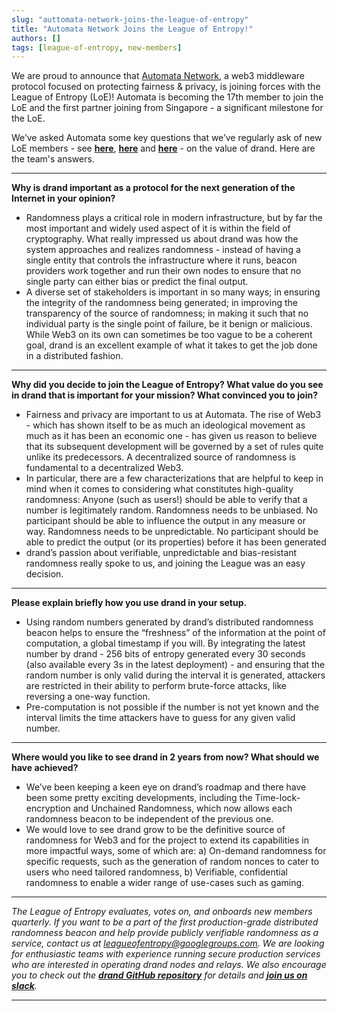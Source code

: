 ```yaml
---
slug: "auttomata-network-joins-the-league-of-entropy"
title: "Automata Network Joins the League of Entropy!"
authors: []
tags: [league-of-entropy, new-members]
---
```


We are proud to announce that [Automata Network](https://www.ata.network/), a web3 middleware protocol focused on protecting fairness & privacy, is joining forces with the League of Entropy (LoE)! Automata is becoming the 17th member to join the LoE and the first partner joining from Singapore - a significant milestone for the LoE.

We’ve asked Automata some key questions that we’ve regularly ask of new LoE members - see [**here**](The%20Value%20of%20drand%20(Part%201%20of%202)%200cc0bb5ecb6d471da62152370180701b.md), [**here**](The%20Value%20of%20drand%20(Part%202%20of%202)%206d53b4cc6b5f4f31a8cab0b3fe2e94c3.md) and [**here**](StorSwift%20joins%20the%20League%20of%20Entropy!%204cfa4cda241e4769a98f410428e93ebf.md) - on the value of drand. Here are the team's answers.

---

**Why is drand important as a protocol for the next generation of the Internet in your opinion?**

- Randomness plays a critical role in modern infrastructure, but by far the most important and widely used aspect of it is within the field of cryptography. What really impressed us about drand was how the system approaches and realizes randomness - instead of having a single entity that controls the infrastructure where it runs, beacon providers work together and run their own nodes to ensure that no single party can either bias or predict the final output.
- A diverse set of stakeholders is important in so many ways; in ensuring the integrity of the randomness being generated; in improving the transparency of the source of randomness; in making it such that no individual party is the single point of failure, be it benign or malicious. While Web3 on its own can sometimes be too vague to be a coherent goal, drand is an excellent example of what it takes to get the job done in a distributed fashion.

---

**Why did you decide to join the League of Entropy? What value do you see in drand that is important for your mission? What convinced you to join?**

- Fairness and privacy are important to us at Automata. The rise of Web3 - which has shown itself to be as much an ideological movement as much as it has been an economic one - has given us reason to believe that its subsequent development will be governed by a set of rules quite unlike its predecessors. A decentralized source of randomness is fundamental to a decentralized Web3.
- In particular, there are a few characterizations that are helpful to keep in mind when it comes to considering what constitutes high-quality randomness: Anyone (such as users!) should be able to verify that a number is legitimately random. Randomness needs to be unbiased. No participant should be able to influence the output in any measure or way. Randomness needs to be unpredictable. No participant should be able to predict the output (or its properties) before it has been generated
- drand’s passion about verifiable, unpredictable and bias-resistant randomness really spoke to us, and joining the League was an easy decision.

---

**Please explain briefly how you use drand in your setup.**

- Using random numbers generated by drand’s distributed randomness beacon helps to ensure the “freshness” of the information at the point of computation, a global timestamp if you will. By integrating the latest number by drand - 256 bits of entropy generated every 30 seconds (also available every 3s in the latest deployment) - and ensuring that the random number is only valid during the interval it is generated, attackers are restricted in their ability to perform brute-force attacks, like reversing a one-way function.
- Pre-computation is not possible if the number is not yet known and the interval limits the time attackers have to guess for any given valid number.

---

**Where would you like to see drand in 2 years from now? What should we have achieved?**

- We’ve been keeping a keen eye on drand’s roadmap and there have been some pretty exciting developments, including the Time-lock-encryption and Unchained Randomness, which now allows each randomness beacon to be independent of the previous one.
- We would love to see drand grow to be the definitive source of randomness for Web3 and for the project to extend its capabilities in more impactful ways, some of which are: a) On-demand randomness for specific requests, such as the generation of random nonces to cater to users who need tailored randomness, b) Verifiable, confidential randomness to enable a wider range of use-cases such as gaming.

---

*The League of Entropy evaluates, votes on, and onboards new members quarterly. If you want to be a part of the first production-grade distributed randomness beacon and help provide publicly verifiable randomness as a service, contact us at [leagueofentropy@googlegroups.com](mailto:leagueofentropy@googlegroups.com). We are looking for enthusiastic teams with experience running secure production services who are interested in operating drand nodes and relays. We also encourage you to check out the [**drand GitHub repository**](https://github.com/drand) for details and [**join us on slack**](https://join.slack.com/t/drandworkspace/shared_invite/zt-19u4rf6if-bf7lxIvF2zYn4~TrBwfkiA).*

---
